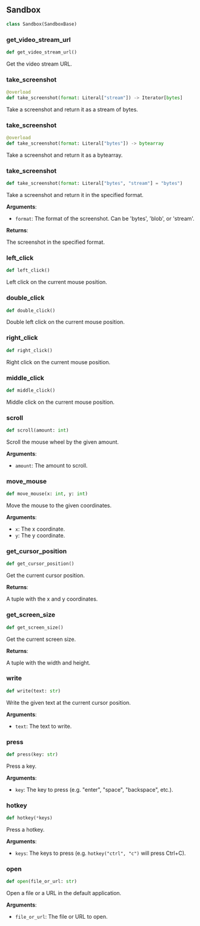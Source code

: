 




## Sandbox

```python
class Sandbox(SandboxBase)
```


### get\_video\_stream\_url

```python
def get_video_stream_url()
```

Get the video stream URL.


### take\_screenshot

```python
@overload
def take_screenshot(format: Literal["stream"]) -> Iterator[bytes]
```

Take a screenshot and return it as a stream of bytes.


### take\_screenshot

```python
@overload
def take_screenshot(format: Literal["bytes"]) -> bytearray
```

Take a screenshot and return it as a bytearray.


### take\_screenshot

```python
def take_screenshot(format: Literal["bytes", "stream"] = "bytes")
```

Take a screenshot and return it in the specified format.

**Arguments**:

- `format`: The format of the screenshot. Can be 'bytes', 'blob', or 'stream'.

**Returns**:

The screenshot in the specified format.


### left\_click

```python
def left_click()
```

Left click on the current mouse position.


### double\_click

```python
def double_click()
```

Double left click on the current mouse position.


### right\_click

```python
def right_click()
```

Right click on the current mouse position.


### middle\_click

```python
def middle_click()
```

Middle click on the current mouse position.


### scroll

```python
def scroll(amount: int)
```

Scroll the mouse wheel by the given amount.

**Arguments**:

- `amount`: The amount to scroll.


### move\_mouse

```python
def move_mouse(x: int, y: int)
```

Move the mouse to the given coordinates.

**Arguments**:

- `x`: The x coordinate.
- `y`: The y coordinate.


### get\_cursor\_position

```python
def get_cursor_position()
```

Get the current cursor position.

**Returns**:

A tuple with the x and y coordinates.


### get\_screen\_size

```python
def get_screen_size()
```

Get the current screen size.

**Returns**:

A tuple with the width and height.


### write

```python
def write(text: str)
```

Write the given text at the current cursor position.

**Arguments**:

- `text`: The text to write.


### press

```python
def press(key: str)
```

Press a key.

**Arguments**:

- `key`: The key to press (e.g. "enter", "space", "backspace", etc.).


### hotkey

```python
def hotkey(*keys)
```

Press a hotkey.

**Arguments**:

- `keys`: The keys to press (e.g. `hotkey("ctrl", "c")` will press Ctrl+C).


### open

```python
def open(file_or_url: str)
```

Open a file or a URL in the default application.

**Arguments**:

- `file_or_url`: The file or URL to open.

